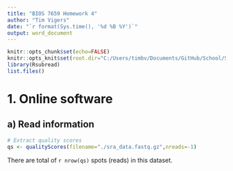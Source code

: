 ```yaml
---
title: "BIOS 7659 Homework 4"
author: "Tim Vigers"
date: "`r format(Sys.time(), '%d %B %Y')`"
output: word_document
---
```


```r
knitr::opts_chunk$set(echo=FALSE)
knitr::opts_knit$set(root.dir="C:/Users/timbv/Documents/GitHub/School/Statistical Genomics/hw4")
library(Rsubread)
list.files()
```

# 1. Online software

## a) Read information

```r
# Extract quality scores
qs <- qualityScores(filename="./sra_data.fastq.gz",nreads=-1)
```

There are total of `r nrow(qs)` spots (reads) in this dataset.
